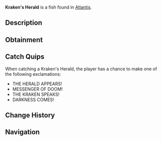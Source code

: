 {{FishInfobox
|image          = Kraken's Herald.png
|rarity         = Legendary
|sea            = First Sea
|location       = [[Atlantis]]
|sublocation    = 
|sources        = Fishing Rod
|radar_location = 
|prog_speed     = -60
|xp             = 1500
|weather        = 
|time           = Night
|season         = 
|bait           = Truffle Worm
|base_weight    = 500
|base_value     = 3000
|weight_range   = 250
|base_chance    = 0.8
|base_resil     = 25
}}
'''Kraken's Herald''' is a {{Rarity|Legendary}} fish found in [[Atlantis]].

== Description ==
{{Description|A massive creature that serves as the Kraken's messenger. Its presence often precedes great disturbances in the deep, and lesser beings flee at its approach.|Bestiary Entry}}

== Obtainment ==
{{Description|Watch for unusual patterns in the water's surface, Kraken Pool.|Bestiary Hint}}
{{Fish Availability|
Atlantis/Ancient Kraken Hunt
Atlantis/Kraken Hunt
Atlantis/Kraken Pool
|top_rods      = 
Free Spirit Rod\90823.15\139765.19;
Leviathan's Fang Rod\89540.46\134935.36;
Trident Rod\80704.26\124193.5;
Azure Of Lagoon\67505.41\105550.43;
No-Life Rod\64393.14\94773.23;
Long Rod\47858.09\85301.05;
Frog Rod\60323.95\100822.46;
Resourceful Rod\51978.62\80975.86;
Buddy Bond Rod\35793.82\60444.23;
Seraphic Rod\62987.08\91554.43;
Astralhook Rod\62335.39\90424.92;
Ethereal Prism Rod\62321.86\89967.94;
Challenger's Rod\61961.33\90716.12;
Rod Of The Forgotten Fang\58424.68\86720.99;
Blazebringer Rod\56032.79\83617.83;
Verdant Shear Rod\52644.76\79138.45;
Zeus Rod\52216.63\77838.17;
Rod Of The Depths\51638.16\76223;
Rod Of The Exalted One\49941.54\73667.96;
Depthseeker Rod\49322.12\75141.8;
Avalanche Rod\43780.87\66161;
Volcanic Rod\40823.65\61673.93;
Steady Rod\16243.24\25222.28
|recommended   = Trident Rod
}}

== Catch Quips ==
When catching a Kraken's Herald, the player has a chance to make one of the following exclamations:
* THE HERALD APPEARS!
* MESSENGER OF DOOM!
* THE KRAKEN SPEAKS!
* DARKNESS COMES!

== Change History ==
{{Change History|{{subst:Current Version}}}}

== Navigation ==
{{Fish Navbox|Atlantis}}